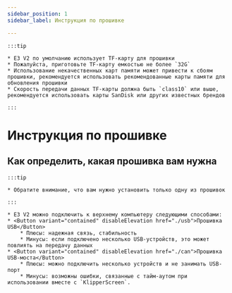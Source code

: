 ```yaml
---
sidebar_position: 1
sidebar_label: Инструкция по прошивке

---
```



    :::tip

    * E3 V2 по умолчанию использует TF-карту для прошивки
    * Пожалуйста, приготовьте TF-карту емкостью не более `32G`
    * Использование некачественных карт памяти может привести к сбоям прошивки, рекомендуется использовать рекомендованные карты памяти для обновления прошивки
    * Скорость передачи данных TF-карты должна быть `class10` или выше, рекомендуется использовать карты SanDisk или других известных брендов

    :::

# Инструкция по прошивке

## Как определить, какая прошивка вам нужна

    :::tip

    * Обратите внимание, что вам нужно установить только одну из прошивок

    :::

    * E3 V2 можно подключить к верхнему компьютеру следующими способами:
    * <Button variant="contained" disableElevation href="./usb">Прошивка USB</Button>
        * Плюсы: надежная связь, стабильность
        * Минусы: если подключено несколько USB-устройств, это может повлиять на передачу данных
    * <Button variant="contained" disableElevation href="./can">Прошивка USB-моста</Button>
        * Плюсы: можно подключить несколько устройств и не занимать USB-порт
        * Минусы: возможны ошибки, связанные с тайм-аутом при использовании вместе с `KlipperScreen`.


